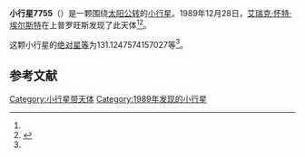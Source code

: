 {{Infobox planet
| bgcolour = #FFFFC0
| name = 7755 Haute-Provence
| symbol = 
| image = 
| caption = 
| discovery = yes
| discovery_ref = 
| discoverer = [[艾瑞克·怀特·埃尔斯特|艾瑞克·怀特·埃尔斯特]]
| discovery_site = [[上普罗旺斯|上普罗旺斯]] 
| discovered = 1989年12月28日
| designations = yes
| mp_name = 
| named_after = 
| alt_names = 1989 YO5/ 1952 DR / 1952 FH / 1985 DO4 / 1991 EX
| mp_category = [[主带小行星|主带小行星]]
| orbit_ref = <ref name="a">[http://ssd.jpl.nasa.gov/sbdb.cgi?sstr=7755 7755 Haute-Provence] {{Wayback|url=http://ssd.jpl.nasa.gov/sbdb.cgi?sstr=7755 |date=20210827034557 }}，小行星數據庫瀏覽器（JPL Small-Body Database Browser）－[[美国国家航空航天局|美国国家航空航天局]]喷气推进实验室</ref>
| epoch = 2456400.5 (2013年4月18日更新)
| aphelion = {{convert|3.51372595415235|AU|km|3|abbr=on|lk=out}}
| perihelion = {{convert|2.769233053005633|AU|km|3|abbr=on}}
| semimajor = {{convert|3.141479503578991|AU|km|3|abbr=on}}
| eccentricity = 0.118493993
| period = 2033.760334 [[日|日]]<br />5.57[[儒略年|儒略年]]
| avg_speed = 
| inclination = 2.607156615433539
| asc_node = 93.02599465253104
| mean_anomaly = 
| arg_peri = 131.1247574157027
| satellites = 
| physical_characteristics = yes
| dimensions = 
| mass = 
| density = 
| surface_grav = 
| escape_velocity = 
| sidereal_day = 
| axial_tilt = 
| pole_ecliptic_lat = 
| pole_ecliptic_lon = 
| albedo = 
| temperatures= 
| temp_name1 = 
| mean_temp_1 = 
| max_temp_1 = 
| temp_name2 = 
| max_temp_2 = 
| spectral_type = 
| abs_magnitude = 131.1247574157027
}}

'''小行星7755'''（{{lang-en|7755 Haute-Provence}}）是一颗围绕[[太阳|太阳]][[公转|公转]]的[[小行星|小行星]]。1989年12月28日，[[艾瑞克·怀特·埃尔斯特|艾瑞克·怀特·埃尔斯特]]在上普罗旺斯发现了此天体<ref name="a" /><ref>{{cite news|title=小行星列表|url=http://cfa-www.harvard.edu/iau/lists/NumberedMPs.txt|accessdate=2013-07-08|newspaper=哈佛大学|archive-date=2008-05-17|archive-url=https://web.archive.org/web/20080517010638/http://cfa-www.harvard.edu/iau/lists/NumberedMPs.txt|dead-url=no}}</ref>。

这颗小行星的[[绝对星等|绝对星等]]为131.1247574157027等<ref name="a" />。

==参考文献==
{{reflist}}
{{Minor Planet Number|[[小行星7754|小行星7754]]|[[小行星7756|小行星7756]]}}

{{小天体}}

[[Category:小行星带天体|Category:小行星带天体]]
[[Category:1989年发现的小行星|Category:1989年发现的小行星]]

{{asteroid-stub}}